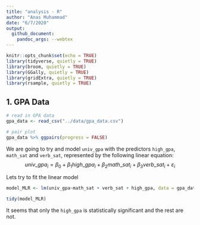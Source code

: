```yaml
---
title: "analysis - R"
author: "Anas Muhammad"
date: "6/7/2020"
output:
  github_document:
    pandoc_args: --webtex
---
```


```r
knitr::opts_chunk$set(echo = TRUE)
library(tidyverse, quietly = TRUE)
library(broom, quietly = TRUE)
library(GGally, quietly = TRUE)
library(gridExtra, quietly = TRUE)
library(rsample, quietly = TRUE)
```

## 1. GPA Data

```r
# read in GPA data
gpa_data <- read_csv("../data/gpa_data.csv")

# pair plot
gpa_data %>% ggpairs(progress = FALSE)
```

We are going to try and model `univ_gpa` with the predictors `high_gpa`, `math_sat` and `verb_sat`, represented by the following linear equation:
$$
univ\_gpa_i=\beta_0+\beta_1 high\_gpa_i+ \beta_2 math\_sat_i+ \beta_3 verb\_sat_i+ \varepsilon_i
$$

Lets try to fit the linear model

```r
model_MLR <- lm(univ_gpa~math_sat + verb_sat + high_gpa, data = gpa_data)

tidy(model_MLR)
```

It seems that only the `high_gpa` is statistically significant and the rest are not.